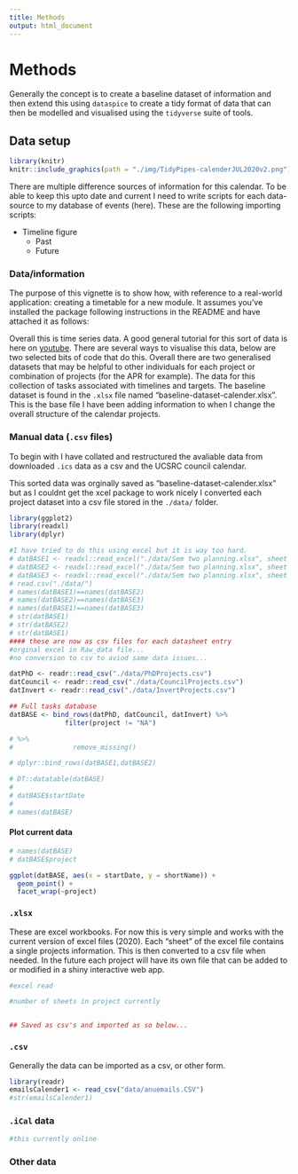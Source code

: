 ```yaml
---
title: Methods
output: html_document
---
```


# Methods {#methods} 

Generally the concept is to create a baseline dataset of information and then extend this using `dataspice` to create a tidy format of data that can then be modelled and visualised using the `tidyverse` suite of tools.

## Data setup {.tabset}

```r
library(knitr)
knitr::include_graphics(path = "./img/TidyPipes-calenderJUL2020v2.png")
```

There are multiple difference sources of information for this calendar. To be able to keep this upto date and current I need to write scripts for each data-source to my database of events (here). These are the following importing scripts:

- Timeline figure
  - Past
  - Future

### Data/information

The purpose of this vignette is to show how, with reference to a real-world application: creating a timetable for a new module. It assumes you’ve installed the package following instructions in the README and have attached it as follows:

Overall this is time series data. A good general tutorial for this sort of data is here on [youtube]("https://www.youtube.com/watch?v=uenWg7ZSu4Y"). There are several ways to visualise this data, below are two selected bits of code that do this. Overall there are two generalised datasets that may be helpful to other individuals for each project or combination of projects (for the APR for example). The data for this collection of tasks associated with timelines and targets. The baseline dataset is found in the `.xlsx` file named "baseline-dataset-calender.xlsx". This is the base file I have been adding information to when I change the overall structure of the calendar projects.

### Manual data (`.csv` files)

To begin with I have collated and restructured the avaliable data from downloaded `.ics` data as a csv and the UCSRC council calendar.

This sorted data was orginally saved as "baseline-dataset-calender.xlsx" but as I couldnt get the xcel package to work nicely I converted each project dataset into a csv file stored in the `./data/` folder.

```r
library(ggplot2)
library(readxl)
library(dplyr)

#I have tried to do this using excel but it is way too hard.
# datBASE1 <- readxl::read_excel("./data/Sem two planning.xlsx", sheet = c(3))
# datBASE2 <- readxl::read_excel("./data/Sem two planning.xlsx", sheet = c(4))
# datBASE3 <- readxl::read_excel("./data/Sem two planning.xlsx", sheet = c(5))
# read.csv("./data/")
# names(datBASE1)==names(datBASE2)
# names(datBASE2)==names(datBASE3)
# names(datBASE1)==names(datBASE3)
# str(datBASE1)
# str(datBASE2)
# str(datBASE1)
#### these are now as csv files for each datasheet entry
#orginal excel in Raw_data file...
#no conversion to csv to aviod same data issues...

datPhD <- readr::read_csv("./data/PhDProjects.csv") 
datCouncil <- readr::read_csv("./data/CouncilProjects.csv")
datInvert <- readr::read_csv("./data/InvertProjects.csv")

## Full tasks database
datBASE <- bind_rows(datPhD, datCouncil, datInvert) %>%
              filter(project != "NA")

# %>%
#               remove_missing()

# dplyr::bind_rows(datBASE1,datBASE2)

# DT::datatable(datBASE)
# 
# datBASE$startDate
# 
# names(datBASE)
```

#### Plot current data

```r
# names(datBASE)
# datBASE$project

ggplot(datBASE, aes(x = startDate, y = shortName)) +
  geom_point() + 
  facet_wrap(~project)
```

### `.xlsx`

These are excel workbooks. For now this is very simple and works with the current version of excel files (2020). Each "sheet" of the excel file contains a single projects information. This is then converted to a csv file when needed. In the future each project will have its own file that can be added to or modified in a shiny interactive web app.

```r
#excel read

#number of sheets in project currently


## Saved as csv's and imported as so below...
```

### `.csv`

Generally the data can be imported as a csv, or other form. 

```r
library(readr)
emailsCalender1 <- read_csv("data/anuemails.CSV")
#str(emailsCalender1)
```

### `.iCal` data

```r
#this currently online
```

### Other data